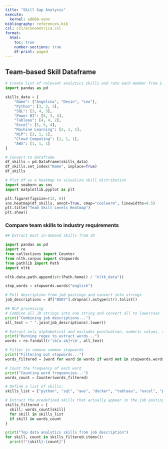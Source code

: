 ```yaml
---
title: "Skill Gap Analysis"
execute:
  kernel: ad688-venv
bibliography: references.bib
csl: csl/econometrica.csl
format: 
  html:
    toc: true
    number-sections: true
    df-print: paged
---
```


## Team-based Skill Dataframe

```python
# Create list of relevant analytics skills and rate each member from 1-5
import pandas as pd

skills_data = {
    "Name": ["Angelina", "Devin", "Leo"],
    "Python": [3, 2, 3],
    "SQL": [3, 4, 3],
    "Power BI": [5, 3, 4],
    "Tableau": [4, 4, 2],
    "Excel": [5, 5, 4],
    "Machine Learning": [2, 1, 1],
    "NLP": [2, 1, 1],
    "Cloud Computing": [1, 1, 1],
    "AWS": [1, 1, 1]
}

# Convert to dataframe 
df_skills = pd.DataFrame(skills_data)
df_skills.set_index("Name", inplace=True)
df_skills

# Plot df as a heatmap to visualize skill distribution
import seaborn as sns
import matplotlib.pyplot as plt

plt.figure(figsize=(12, 8))
sns.heatmap(df_skills, annot=True, cmap="coolwarm", linewidths=0.5)
plt.title("Team Skill Levels Heatmap")
plt.show()
```

### Compare team skills to industry requirements
```python
## Extract most in-demand skills from JD 

import pandas as pd
import re
from collections import Counter
from nltk.corpus import stopwords
from pathlib import Path
import nltk

nltk.data.path.append(str(Path.home() / "nltk_data"))

stop_words = stopwords.words("english")

# Pull description from job postings and convert into strings
job_descriptions = df["BODY"].dropna().astype(str).tolist()

## NLP processing
# Combine all JD strings into one string and convert all to lowercase 
print("Combining job descriptions...")
all_text = " ".join(job_descriptions).lower()

# Extract only alphabetical and excludes punctuation, numeric values, symbols (Tokenizing)
print("Running regex to extract words...")
words = re.findall(r'\b[a-zA]+\b', all_text)

# Filter to remove common stopwords 
print("Filtering out stopwords...")
words_filtered = [word for word in words if word not in stopwords.words("english")]

# Count the frequency of each word
print("Counting word frequencies...")
words_count = Counter(words_filtered)

# Define a list of skills: 
skills_list = {"python", "sql", "aws", "docker", "tableau", "excel", "pandas", "numpy", "power", "spark", "machine", "learning", "nlp", "cloud", "computing"}

# Extract the predefined skills that actually appear in the job postings text blob; 
skills_filtered = {
  skill: words_count[skill]
  for skill in skills_list
  if skill in words_count
}

print("Top data analytics skills from job description")
for skill, count in skills_filtered.items():
  print(f"{skill}:{count}")

```
